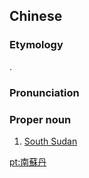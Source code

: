 {{also|南苏丹}}
==Chinese==
{{zh-forms|s=南苏丹|type=12|2=Sudan}}

===Etymology===
{{calque|zh|en|South Sudan}}.

===Pronunciation===
{{zh-pron
|m=Nán Sūdān
|c=naam4 sou1 daan1
|mn=qz,xm,zz:Lâm-so͘-tan
|cat=pn
}}

===Proper noun===
{{zh-proper noun}}

# [[South Sudan]]

{{zh-cat|Countries}}

[[pt:南蘇丹]]